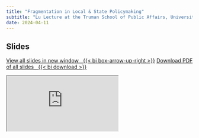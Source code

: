 ```yaml
---
title: "Fragmentation in Local & State Policymaking"
subtitle: "Lu Lecture at the Truman School of Public Affairs, University of Missouri"
date: 2024-04-11
---
```


## Slides

<p class="text-center"><a class="btn btn-info btn-lg" target="_blank" href="https://cbgoodman.github.io/2024-04-11-mizzou/#/title-slide">View all slides in new window&nbsp;&nbsp;&nbsp;{{< bi box-arrow-up-right >}}</a> <a class="btn btn-info btn-lg" target="_blank" href="https://github.com/cbgoodman/2024-04-11-mizzou/blob/main/goodman-2024-mizzou.pdf" role="button">Download PDF of all slides&nbsp;&nbsp;&nbsp;{{< bi download >}}</a></p>


<div class="ratio ratio-16x9">
<iframe class="slide-deck" src="https://cbgoodman.github.io/2024-04-11-mizzou/#/title-slide"></iframe>
</div>
